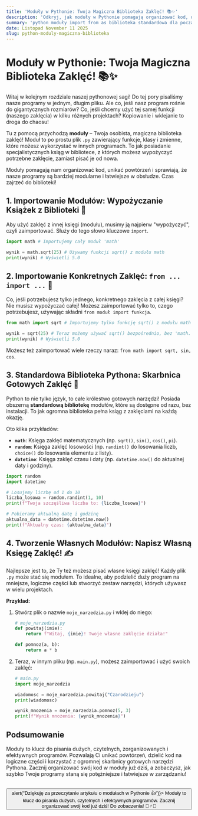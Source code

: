 ```yaml
---
title: 'Moduły w Pythonie: Twoja Magiczna Biblioteka Zaklęć! 📚✨'
description: 'Odkryj, jak moduły w Pythonie pomagają organizować kod, unikać powtórzeń i efektywnie wykorzystywać gotowe funkcje. Naucz się importować standardowe moduły i tworzyć własne, by pisać czystsze i potężniejsze programy.'
summary: 'python moduły import from as biblioteka standardowa dla początkujących'
date: Listopad November 11 2025
slug: python-moduly-magiczna-biblioteka
---
```


# Moduły w Pythonie: Twoja Magiczna Biblioteka Zaklęć! 📚✨

Witaj w kolejnym rozdziale naszej pythonowej sagi! Do tej pory pisaliśmy nasze programy w jednym, długim pliku. Ale co, jeśli nasz program rośnie do gigantycznych rozmiarów? Co, jeśli chcemy użyć tej samej funkcji (naszego zaklęcia) w kilku różnych projektach? Kopiowanie i wklejanie to droga do chaosu!

Tu z pomocą przychodzą **moduły** – Twoja osobista, magiczna biblioteka zaklęć! Moduł to po prostu plik `.py` zawierający funkcje, klasy i zmienne, które możesz wykorzystać w innych programach. To jak posiadanie specjalistycznych ksiąg w bibliotece, z których możesz wypożyczyć potrzebne zaklęcie, zamiast pisać je od nowa.

Moduły pomagają nam organizować kod, unikać powtórzeń i sprawiają, że nasze programy są bardziej modularne i łatwiejsze w obsłudze. Czas zajrzeć do biblioteki!

## 1. Importowanie Modułów: Wypożyczanie Książek z Biblioteki 📖

Aby użyć zaklęć z innej księgi (modułu), musimy ją najpierw "wypożyczyć", czyli zaimportować. Służy do tego słowo kluczowe `import`.

```python
import math # Importujemy cały moduł 'math'

wynik = math.sqrt(25) # Używamy funkcji sqrt() z modułu math
print(wynik) # Wyświetli 5.0
```

## 2. Importowanie Konkretnych Zaklęć: `from ... import ...` 🎯

Co, jeśli potrzebujesz tylko jednego, konkretnego zaklęcia z całej księgi? Nie musisz wypożyczać całej! Możesz zaimportować tylko to, czego potrzebujesz, używając składni `from moduł import funkcja`.

```python
from math import sqrt # Importujemy tylko funkcję sqrt() z modułu math

wynik = sqrt(25) # Teraz możemy używać sqrt() bezpośrednio, bez 'math.'
print(wynik) # Wyświetli 5.0
```

Możesz też zaimportować wiele rzeczy naraz: `from math import sqrt, sin, cos`.

## 3. Standardowa Biblioteka Pythona: Skarbnica Gotowych Zaklęć 🌟

Python to nie tylko język, to całe królestwo gotowych narzędzi! Posiada obszerną **standardową bibliotekę** modułów, które są dostępne od razu, bez instalacji. To jak ogromna biblioteka pełna ksiąg z zaklęciami na każdą okazję.

Oto kilka przykładów:

*   **`math`**: Księga zaklęć matematycznych (np. `sqrt()`, `sin()`, `cos()`, `pi`).
*   **`random`**: Księga zaklęć losowości (np. `randint()` do losowania liczb, `choice()` do losowania elementu z listy).
*   **`datetime`**: Księga zaklęć czasu i daty (np. `datetime.now()` do aktualnej daty i godziny).

```python
import random
import datetime

# Losujemy liczbę od 1 do 10
liczba_losowa = random.randint(1, 10)
print(f"Twoja szczęśliwa liczba to: {liczba_losowa}")

# Pobieramy aktualną datę i godzinę
aktualna_data = datetime.datetime.now()
print(f"Aktualny czas: {aktualna_data}")
```

## 4. Tworzenie Własnych Modułów: Napisz Własną Księgę Zaklęć! ✍️

Najlepsze jest to, że Ty też możesz pisać własne księgi zaklęć! Każdy plik `.py` może stać się modułem. To idealne, aby podzielić duży program na mniejsze, logiczne części lub stworzyć zestaw narzędzi, których używasz w wielu projektach.

**Przykład:**

1.  Stwórz plik o nazwie `moje_narzedzia.py` i wklej do niego:
    ```python
    # moje_narzedzia.py
    def powitaj(imie):
        return f"Witaj, {imie}! Twoje własne zaklęcie działa!"

    def pomnoz(a, b):
        return a * b
    ```

2.  Teraz, w innym pliku (np. `main.py`), możesz zaimportować i użyć swoich zaklęć:
    ```python
    # main.py
    import moje_narzedzia

    wiadomosc = moje_narzedzia.powitaj("Czarodzieju")
    print(wiadomosc)

    wynik_mnozenia = moje_narzedzia.pomnoz(5, 3)
    print(f"Wynik mnożenia: {wynik_mnozenia}")
    ```

## Podsumowanie

Moduły to klucz do pisania dużych, czytelnych, zorganizowanych i efektywnych programów. Pozwalają Ci unikać powtórzeń, dzielić kod na logiczne części i korzystać z ogromnej skarbnicy gotowych narzędzi Pythona. Zacznij organizować swój kod w moduły już dziś, a zobaczysz, jak szybko Twoje programy staną się potężniejsze i łatwiejsze w zarządzaniu!

<br/>
<button onClick={() => alert("Dziękuję za przeczytanie artykułu o modułach w Pythonie 👍")}>
  Moduły to klucz do pisania dużych, czytelnych i efektywnych programów. Zacznij organizować swój kod już dziś! Do zobaczenia! 🧙‍♂️🌟
</button>
